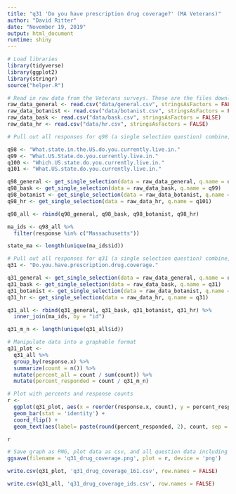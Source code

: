 ```yaml
---
title: "q31 'Do you have prescription drug coverage?' (MA Veterans)"
author: "David Ritter"
date: "November 19, 2019"
output: html_document
runtime: shiny
---
```


```r
# Load libraries
library(tidyverse)
library(ggplot2)
library(stringr)
source("helper.R")
```

```r
# Read in raw data from the Veterans surveys. These are the files downloaded from survey monkey saved as a .csv
raw_data_general <- read.csv("data/general.csv", stringsAsFactors = FALSE)
raw_data_botanist <- read.csv("data/botanist.csv", stringsAsFactors = FALSE)
raw_data_bask <- read.csv("data/bask.csv", stringsAsFactors = FALSE)
raw_data_hr <- read.csv("data/hr.csv", stringsAsFactors = FALSE)
```

```r
# Pull out all responses for q98 (a single selection question) combine, then determine 'question n' (subsequent q are labeled for convenience, do not respond to survey q#)

q98 <- "What.state.in.the.US.do.you.currently.live.in."
q99 <- "What.US.State.do.you.currently.live.in."
q100 <- "Which.US.state.do.you.currently.live.in."
q101 <- "What.US.state.do.you.currently.live.in."

q98_general <- get_single_selection(data = raw_data_general, q.name = q98)
q98_bask <- get_single_selection(data = raw_data_bask, q.name = q99)
q98_botanist <- get_single_selection(data = raw_data_botanist, q.name = q100)
q98_hr <- get_single_selection(data = raw_data_hr, q.name = q101)

q98_all <- rbind(q98_general, q98_bask, q98_botanist, q98_hr)

ma_ids <- q98_all %>% 
  filter(response %in% c("Massachusetts"))

state_ma <- length(unique(ma_ids$id))
```

```r
# Pull out all responses for q31 (a single selection question) combine, then determine 'question n'
q31 <- "Do.you.have.prescription.drug.coverage."

q31_general <- get_single_selection(data = raw_data_general, q.name = q31)
q31_bask <- get_single_selection(data = raw_data_bask, q.name = q31)
q31_botanist <- get_single_selection(data = raw_data_botanist, q.name = q31)
q31_hr <- get_single_selection(data = raw_data_hr, q.name = q31)

q31_all <- rbind(q31_general, q31_bask, q31_botanist, q31_hr) %>%
  inner_join(ma_ids, by = "id")

q31_m_n <- length(unique(q31_all$id))
```

```r
# Manipulate data into a graphable format
q31_plot <- 
  q31_all %>%
  group_by(response.x) %>%
  summarize(count = n()) %>%
  mutate(percent_all = count / sum(count)) %>%
  mutate(percent_responded = count / q31_m_n)
```

```r
# Plot with percents and response counts
r <- 
  ggplot(q31_plot, aes(x = reorder(response.x, count), y = percent_responded)) +
  geom_bar(stat = 'identity') +
  coord_flip() +
  geom_text(aes(label= paste(round(percent_responded, 2), count, sep = "***")))

r
```

```r
# Save graph as PNG, plot data as csv, and all question data including response IDs as csv (save question n and N at end of plot file as "_x.x")
ggsave(filename = 'q31_drug_coverage.png', plot = r, device = 'png')

write.csv(q31_plot, 'q31_drug_coverage_161.csv', row.names = FALSE)

write.csv(q31_all, 'q31_drug_coverage_ids.csv', row.names = FALSE)
```
